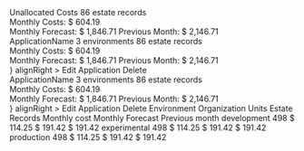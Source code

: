 
<Meta title="Pages/Applications" />

<Canvas>
  <Story name="default">
    <Box spacing={"spacing04"} style={{ maxWidth: "1440px" }}>
      <Box boxStyle="lightGrey">
        <Row>
          <Col sm={5} md={4} lg={7}>
            <Flex>
              <Hidden xs>
                <Tooltip
                  status="danger"
                  caption="13% more than AUG, 2020"
                  position="left"
                >
                  <PieChart
                    progress={13}
                    size={52}
                    strokeWidth={8}
                    color="danger"
                  >
                    <SVGIcon name="forecastUp" color="danger" />
                  </PieChart>
                </Tooltip>
              </Hidden>
              <div>
                <Text
                  size="lg"
                  weight="medium"
                  tag="div"
                  mb={theme.spacing.spacing01}
                  ml={theme.spacing.spacing04}
                  color={theme.color.text.error}
                >
                  Unallocated Costs
                </Text>
                <Flex>
                  <Text
                    size="sm"
                    tag="span"
                    ml={theme.spacing.spacing04}
                    color={theme.color.text.error}
                  >
                    86 estate records
                  </Text>
                </Flex>
              </div>
            </Flex>
          </Col>
          <Col sm={3} md={4} lg={5}>
            <Flex justifyContent="flex-end">
              <div
                style={{
                  width: "13rem",
                  paddingLeft: theme.spacing.spacing04,
                  borderLeft: theme.borders.grey,
                }}
              >
                <Text
                  size="sm"
                  tag="div"
                  mb={theme.spacing.spacing01}
                  color={theme.color.text.error}
                >
                  Monthly Costs:
                </Text>
                <Text
                  size="lg"
                  weight="medium"
                  tag="div"
                  color={theme.color.text.error}
                >
                  $ 604.19
                </Text>
              </div>
              <Hidden xs sm>
                <div
                  style={{
                    width: "13rem",
                    paddingLeft: theme.spacing.spacing04,
                    borderLeft: theme.borders.grey,
                    marginRight: "3rem",
                  }}
                >
                  <Flex py={theme.spacing.spacing01}>
                    <Text
                      size="sm"
                      tag="div"
                      width="7rem"
                      color={theme.color.text.error}
                    >
                      Monthly Forecast:
                    </Text>
                    <Text
                      size="sm"
                      tag="div"
                      ml={theme.spacing.spacing02}
                      weight="medium"
                      color={theme.color.text.error}
                    >
                      $ 1,846.71
                    </Text>
                  </Flex>
                  <Flex py={theme.spacing.spacing01}>
                    <Text
                      size="sm"
                      tag="div"
                      width="7rem"
                      color={theme.color.text.error}
                    >
                      Previous Month:
                    </Text>
                    <Text
                      size="sm"
                      tag="div"
                      ml={theme.spacing.spacing02}
                      weight="medium"
                      color={theme.color.text.error}
                    >
                      $ 2,146.71
                    </Text>
                  </Flex>
                </div>
              </Hidden>
            </Flex>
          </Col>
        </Row>
      </Box>
    </Box>
    <Box spacing={"spacing02"} style={{ maxWidth: "1440px" }}>
      <Row>
        <Col sm={5} md={4} lg={7}>
          <Flex>
            <SVGIcon name="chevronRight" />
            <Hidden xs>
              <Tooltip
                status="danger"
                caption="13% more than AUG, 2020"
                position="left"
              >
                <PieChart
                  progress={13}
                  size={52}
                  strokeWidth={8}
                  color="danger"
                  ml={theme.spacing.spacing03}
                >
                  <SVGIcon name="forecastUp" color="danger" />
                </PieChart>
              </Tooltip>
            </Hidden>
            <div>
              <Text
                size="lg"
                weight="medium"
                tag="div"
                mb={theme.spacing.spacing01}
                ml={theme.spacing.spacing04}
              >
                ApplicationName
              </Text>
              <Flex>
                <Text size="sm" tag="span" ml={theme.spacing.spacing04}>
                  3 environments
                </Text>
                <Text size="sm" tag="span" ml={theme.spacing.spacing04}>
                  86 estate records
                </Text>
              </Flex>
            </div>
          </Flex>
        </Col>
        <Col sm={3} md={4} lg={5}>
          <Flex justifyContent="flex-end">
            <div
              style={{
                width: "13rem",
                paddingLeft: theme.spacing.spacing04,
                borderLeft: theme.borders.grey,
              }}
            >
              <Text size="sm" tag="div" mb={theme.spacing.spacing01}>
                Monthly Costs:
              </Text>
              <Text size="lg" weight="medium" tag="div">
                $ 604.19
              </Text>
            </div>
            <Hidden xs sm>
              <div
                style={{
                  width: "13rem",
                  paddingLeft: theme.spacing.spacing04,
                  borderLeft: theme.borders.grey,
                  marginRight: theme.spacing.spacing07,
                }}
              >
                <Flex py={theme.spacing.spacing01}>
                  <Text size="sm" tag="div" width="7rem">
                    Monthly Forecast:
                  </Text>
                  <Text
                    size="sm"
                    tag="div"
                    ml={theme.spacing.spacing02}
                    weight="medium"
                  >
                    $ 1,846.71
                  </Text>
                </Flex>
                <Flex py={theme.spacing.spacing01}>
                  <Text size="sm" tag="div" width="7rem">
                    Previous Month:
                  </Text>
                  <Text
                    size="sm"
                    tag="div"
                    ml={theme.spacing.spacing02}
                    weight="medium"
                  >
                    $ 2,146.71
                  </Text>
                </Flex>
              </div>
            </Hidden>
            <Popover
              trigger={<Button severity="low" icon="menu" size="md" />}
              alignRight
            >
              <Navigation.Container popoverMenu>
                <Navigation.Item
                  as="a"
                  href="http://google.com"
                  target="_blank"
                >
                  <SVGIcon name="edit" />
                  <Text tag="span">Edit Application</Text>
                </Navigation.Item>
                <Navigation.Item
                  as="a"
                  href="http://google.com"
                  target="_blank"
                >
                  <SVGIcon name="trash" />
                  <Text tag="span">Delete</Text>
                </Navigation.Item>
              </Navigation.Container>
            </Popover>
          </Flex>
        </Col>
      </Row>
    </Box>
    <Box spacing={"spacing02"} style={{ maxWidth: "1440px" }}>
      <Row>
        <Col sm={5} md={4} lg={7}>
          <Flex>
            <SVGIcon name="chevronDown" />
            <Hidden xs>
              <Tooltip
                status="danger"
                caption="13% more than AUG, 2020"
                position="left"
              >
                <PieChart
                  progress={13}
                  size={52}
                  strokeWidth={8}
                  color="danger"
                  ml={theme.spacing.spacing03}
                >
                  <SVGIcon name="forecastUp" color="danger" />
                </PieChart>
              </Tooltip>
            </Hidden>
            <div>
              <Text
                size="lg"
                weight="medium"
                tag="div"
                mb={theme.spacing.spacing01}
                ml={theme.spacing.spacing04}
              >
                ApplicationName
              </Text>
              <Flex>
                <Text size="sm" tag="span" ml={theme.spacing.spacing04}>
                  3 environments
                </Text>
                <Text size="sm" tag="span" ml={theme.spacing.spacing04}>
                  86 estate records
                </Text>
              </Flex>
            </div>
          </Flex>
        </Col>
        <Col sm={3} md={4} lg={5}>
          <Flex justifyContent="flex-end">
            <div
              style={{
                width: "13rem",
                paddingLeft: theme.spacing.spacing04,
                borderLeft: theme.borders.grey,
              }}
            >
              <Text size="sm" tag="div" mb={theme.spacing.spacing01}>
                Monthly Costs:
              </Text>
              <Text size="lg" weight="medium" tag="div">
                $ 604.19
              </Text>
            </div>
            <Hidden xs sm>
              <div
                style={{
                  width: "13rem",
                  paddingLeft: theme.spacing.spacing04,
                  borderLeft: theme.borders.grey,
                  marginRight: theme.spacing.spacing07,
                }}
              >
                <Flex py={theme.spacing.spacing01}>
                  <Text size="sm" tag="div" width="7rem">
                    Monthly Forecast:
                  </Text>
                  <Text
                    size="sm"
                    tag="div"
                    ml={theme.spacing.spacing02}
                    weight="medium"
                  >
                    $ 1,846.71
                  </Text>
                </Flex>
                <Flex py={theme.spacing.spacing01}>
                  <Text size="sm" tag="div" width="7rem">
                    Previous Month:
                  </Text>
                  <Text
                    size="sm"
                    tag="div"
                    ml={theme.spacing.spacing02}
                    weight="medium"
                  >
                    $ 2,146.71
                  </Text>
                </Flex>
              </div>
            </Hidden>
            <Popover
              trigger={<Button severity="low" icon="menu" size="md" />}
              alignRight
            >
              <Navigation.Container popoverMenu>
                <Navigation.Item
                  as="a"
                  href="http://google.com"
                  target="_blank"
                >
                  <SVGIcon name="edit" />
                  <Text tag="span">Edit Application</Text>
                </Navigation.Item>
                <Navigation.Item
                  as="a"
                  href="http://google.com"
                  target="_blank"
                >
                  <SVGIcon name="trash" />
                  <Text tag="span">Delete</Text>
                </Navigation.Item>
              </Navigation.Container>
            </Popover>
          </Flex>
        </Col>
      </Row>
      <Row>
        <Col>
          <Spacer height="1rem" />
          <Table small>
            <Table.thead>
              <Table.tr>
                <Table.th>Environment</Table.th>
                <Table.th width="40%">Organization Units</Table.th>
                <Table.th>Estate Records</Table.th>
                <Table.th>Monthly cost</Table.th>
                <Table.th>Monthly Forecast</Table.th>
                <Table.th>Previous month</Table.th>
              </Table.tr>
            </Table.thead>
            <Table.tbody>
              <Table.tr>
                <Table.td>development</Table.td>
                <Table.td> </Table.td>
                <Table.td>498</Table.td>
                <Table.td hasLeftBorder>$ 114.25</Table.td>
                <Table.td hasLeftBorder>$ 191.42</Table.td>
                <Table.td hasLeftBorder>$ 191.42</Table.td>
              </Table.tr>
              <Table.tr>
                <Table.td>experimental</Table.td>
                <Table.td> </Table.td>
                <Table.td>498</Table.td>
                <Table.td hasLeftBorder>$ 114.25</Table.td>
                <Table.td hasLeftBorder>$ 191.42</Table.td>
                <Table.td hasLeftBorder>$ 191.42</Table.td>
              </Table.tr>
              <Table.tr>
                <Table.td>production</Table.td>
                <Table.td> </Table.td>
                <Table.td>498</Table.td>
                <Table.td hasLeftBorder>$ 114.25</Table.td>
                <Table.td hasLeftBorder>$ 191.42</Table.td>
                <Table.td hasLeftBorder>$ 191.42</Table.td>
              </Table.tr>
            </Table.tbody>
          </Table>
        </Col>
      </Row>
    </Box>
  </Story>
</Canvas>
